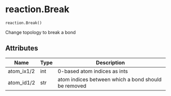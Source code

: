 # reaction.Break { #kimmdy.reaction.Break }

`reaction.Break()`

Change topology to break a bond

## Attributes

| Name       | Type   | Description                                         |
|------------|--------|-----------------------------------------------------|
| atom_ix1/2 | int    | 0-based atom indices as ints                        |
| atom_id1/2 | str    | atom indices between which a bond should be removed |
